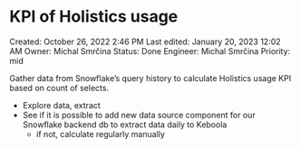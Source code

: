 # KPI of Holistics usage

Created: October 26, 2022 2:46 PM
Last edited: January 20, 2023 12:02 AM
Owner: Michal Smrčina
Status: Done
Engineer: Michal Smrčina
Priority: mid

Gather data from Snowflake’s query history to calculate Holistics usage KPI based on count of selects.

- Explore data, extract
- See if it is possible to add new data source component for our Snowflake backend db to extract data daily to Keboola
    - if not, calculate regularly manually